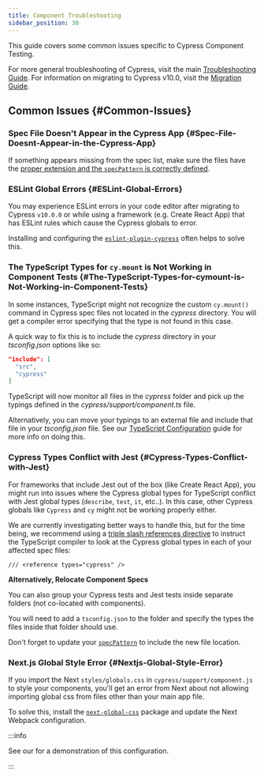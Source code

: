 ```yaml
---
title: Component Troubleshooting
sidebar_position: 30
---
```


<CtBetaAlert></CtBetaAlert>

This guide covers some common issues specific to Cypress Component Testing.

For more general troubleshooting of Cypress, visit the main
[Troubleshooting Guide](/guides/references/troubleshooting). For information on
migrating to Cypress v10.0, visit the
[Migration Guide](/guides/references/migration-guide#Migrating-to-Cypress-version-10-0).

## Common Issues {#Common-Issues}

### Spec File Doesn't Appear in the Cypress App {#Spec-File-Doesnt-Appear-in-the-Cypress-App}

If something appears missing from the spec list, make sure the files have the
[proper extension and the `specPattern` is correctly defined](/guides/component-testing/component-framework-configuration#Spec-Pattern-for-Component-Tests).

### ESLint Global Errors {#ESLint-Global-Errors}

You may experience ESLint errors in your code editor after migrating to Cypress
`v10.0.0` or while using a framework (e.g. Create React App) that has ESLint
rules which cause the Cypress globals to error.

Installing and configuring the
[`eslint-plugin-cypress`](https://www.npmjs.com/package/eslint-plugin-cypress)
often helps to solve this.

### The TypeScript Types for `cy.mount` is Not Working in Component Tests {#The-TypeScript-Types-for-cymount-is-Not-Working-in-Component-Tests}

In some instances, TypeScript might not recognize the custom `cy.mount()`
command in Cypress spec files not located in the _cypress_ directory. You will
get a compiler error specifying that the type is not found in this case.

A quick way to fix this is to include the _cypress_ directory in your
_tsconfig.json_ options like so:

```json
"include": [
  "src",
  "cypress"
]
```

TypeScript will now monitor all files in the _cypress_ folder and pick up the
typings defined in the _cypress/support/component.ts_ file.

Alternatively, you can move your typings to an external file and include that
file in your _tsconfig.json_ file. See our
[TypeScript Configuration](guides/tooling/typescript-support#Using-an-External-Typings-File)
guide for more info on doing this.

### Cypress Types Conflict with Jest {#Cypress-Types-Conflict-with-Jest}

For frameworks that include Jest out of the box (like Create React App), you
might run into issues where the Cypress global types for TypeScript conflict
with Jest global types (`describe`, `test`, `it`, etc..). In this case, other
Cypress globals like `Cypress` and `cy` might not be working properly either.

We are currently investigating better ways to handle this, but for the time
being, we recommend using a
[triple slash references directive](https://www.typescriptlang.org/docs/handbook/triple-slash-directives.html#-reference-types-)
to instruct the TypeScript compiler to look at the Cypress global types in each
of your affected spec files:

```
/// <reference types="cypress" />
```

<!--
Some frameworks or libraries are strongly opinionated about TypeScript
configuration. For example, Create React App assumes the root level
`tsconfig.json` is the source of truth for compiling your application. CRA comes
with Jest integrated, but does not support additional tsconfig files.

:::info

**⚠️ There is currently an open CRA issue about this:**

- [Multiple TS compiler settings in CRA](https://github.com/facebook/create-react-app/issues/6023)
- [How this affects users of Cypress, Storybook, etc](https://github.com/facebook/create-react-app/issues/6023#issuecomment-1121363489)

:::
-->

**Alternatively, Relocate Component Specs**

You can also group your Cypress tests and Jest tests inside separate folders
(not co-located with components).

You will need to add a `tsconfig.json` to the folder and specify the types the
files inside that folder should use.

Don't forget to update your
[`specPattern`](https://docs.cypress.io/guides/references/configuration#component)
to include the new file location.

### Next.js Global Style Error {#Nextjs-Global-Style-Error}

If you import the Next `styles/globals.css` in `cypress/support/component.js` to
style your components, you'll get an error from Next about not allowing
importing global css from files other than your main app file.

To solve this, install the
[`next-global-css`](https://www.npmjs.com/package/next-global-css) package and
update the Next Webpack configuration.

:::info

See our <Icon inline="true" name="github" callout="example Next.js application" url="https://github.com/cypress-io/cypress-component-testing-apps/blob/main/react-next12-ts/next.config.js" /> for a demonstration of this configuration.

:::
